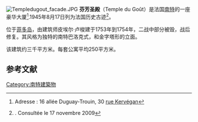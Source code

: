 [[File:Templedugout_facade.JPG|right]]
'''芬芳圣殿'''（Temple du Goût）是法国[[南特|南特]]的一座豪华大厦<ref>Adresse : 16 allée Duguay-Trouin, 30 [[rue_Kervégan|rue Kervégan]]</ref>.1945年8月17日列为法国历史古迹<ref>{{Mérimée|PA00108689 |Notice du Temple du Goût}}. Consultée le 17 novembre 2009</ref>。

位于[[菲多岛|菲多岛]]，由建筑师皮埃尔·卢梭建于1753年到1754年，二战中部分被毁，战后修复。其风格为独特的南特巴洛克式，和金字塔形的立面。

该建筑约三千平方米。每套公寓平均250平方米。 

== 参考文献 ==
<references />

[[Category:南特建築物|Category:南特建築物]]